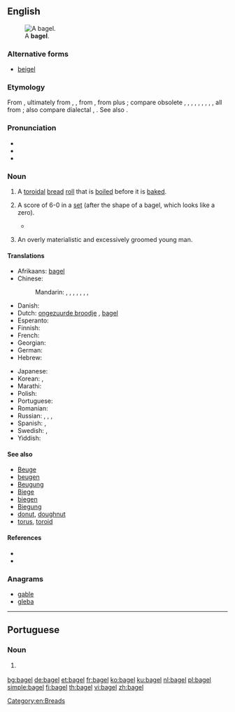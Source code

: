 {{also|Bagel}}
==English==
[[File:Bagel.jpg|thumb|right|A '''bagel'''.]]

===Alternative forms===
* [[beigel]] {{qualifier|UK}}

===Etymology===
From {{etyl|yi|en}} {{term|בייגל|tr=beygl|lang=yi}}, ultimately from {{etyl|goh|en}} {{term|bouc|lang=goh}}, {{term|boug-||ring, bracelet|lang=gmh}}, from {{etyl|goh|en}} {{term|boug||ring|lang=goh}}, from {{etyl|gem-pro|en}} {{m|gem-pro|*baug-||ring}} plus {{etyl|gem-pro|en}} {{m|gem-pro|*-il||noun suffix}}; compare obsolete {{etyl|en|-}} {{term|bee||metal ring, bracelet|lang=en}}, {{etyl|enm|-}} {{term|bege|lang=enm}}, {{term|beh|lang=enm}}, {{etyl|ang|-}} {{m|ang|bēag}}, {{m|ang|bēah}}, {{etyl|ofs|-}} {{term|bāg|lang=ofs}}, {{etyl|osx|-}} {{m|osx|bōg}}, {{etyl|gml|-}} {{m|gml|bōg}}, {{etyl|non|-}} {{term|baugr|lang=non}}, all from {{etyl|gem-pro|en}} {{m|gem-pro|*baugaz||ring}}; also compare dialectal {{etyl|AG.|-}} {{term|Beugel|lang=de}}, {{term|Beigel|lang=de}}. See also {{l|en|beag}}.

===Pronunciation===
* {{IPA|/ˈbeɪɡəl/|[ˈbeɪɡɫ̩]|lang=en}}
* {{rhymes|eɪɡəl|lang=en}}
* {{rhymes|æɡəl|lang=en}}

===Noun===
{{en-noun}}

# A [[toroidal]] [[bread]] [[roll]] that is [[boil]]ed before it is [[bake]]d.
# {{context|tennis|slang|lang=en}} A score of 6-0 in a [[set]] (after the shape of a bagel, which looks like a zero).
#* {{quote-news|year=2011
|date=January 30
|author=Piers Newbery
|title=Australian Open: Djokovic too good for Murray in final
|work=BBC
|url=http://news.bbc.co.uk/sport2/hi/tennis/9380511.stm
|page=
|passage=The Scot, who had been close to a two-set deficit in his semi-final against David Ferrer, avoided the dreaded bagel by seeing off a set point at 5-0 down before finally breaking the Djokovic serve to love as he began to go for his shots with the set seemingly gone.
}}
# {{context|slang|among South African Jews|lang=en}} An overly materialistic and excessively groomed young man.

====Translations====
{{trans-top|toroidal bread roll}}
* Afrikaans: [[#Afrikaans|bagel]]
* Chinese:
*: Mandarin: {{t|cmn|貝果|sc=Hani}}, {{t|cmn|贝果|tr=bèiguǒ|sc=Hani}}, {{t|cmn|培果|tr=péiguǒ|sc=Hani}}, {{t|cmn|焙果|tr=bèiguǒ|sc=Hani}}, {{t|cmn|百吉圈|tr=bǎijí quān|sc=Hani}}, {{t|cmn|百吉|tr=bǎijí|sc=Hani}}, {{t|cmn|麵包圈|sc=Hani}}, {{t+|cmn|面包圈|tr=miànbāoquān|sc=Hani}}
* Danish: {{t|da|bagel}}
* Dutch: [[ongezuurde broodje]] {{g|n}}<!-- wikify if idiomatic -->, [[#Dutch|bagel]]
* Esperanto: {{t|eo|kringo}}
* Finnish: {{t|fi|vesirinkeli}}
* French: {{t+|fr|bagel}}
* Georgian: {{t|ka|ბლითი|sc=Geor}}
* German: {{t+|de|Bagel|m}}
* Hebrew: {{t|he|בייגל|m|tr=béigel|sc=Hebr}}
{{trans-mid}}
* Japanese: {{t|ja|ベーグル|tr=bēguru|sc=Jpan}}
* Korean: {{t|ko|베이글|sc=Kore}}, {{t|ko|배글 빵|sc=Kore}}
* Marathi: {{t|mr|बेगल|m|tr=begala|sc=Deva}}
* Polish: {{t+|pl|bajgiel}}
* Portuguese: {{t|pt|bagel|m}}
* Romanian: {{t+|ro|covrig}}
* Russian: {{t+|ru|бублик|m|tr=búblik|sc=Cyrl}}, {{t+|ru|баранка|f|tr=baránka|sc=Cyrl}}, {{t+|ru|сушка|f|tr=súška|sc=Cyrl}}, {{qualifier|foreign style}} {{t+|ru|бейгл|m|tr=bɛjgl|sc=Cyrl}}
* Spanish: {{t|es|panecillo|m}}, {{t|es|bagel}}
* Swedish: {{t|sv|bagel|c}}, {{t|sv|beigel|c}}
* Yiddish: {{t|yi|בײגל|m|tr=beygl|sc=Hebr}}
{{trans-bottom}}

====See also====
* [[Beuge]]
* [[beugen]]
* [[Beugung]]
* [[Biege]]
* [[biegen]]
* [[Biegung]]
* [[donut]], [[doughnut]]
* [[torus]], [[toroid]]

====References====
* {{R:Online Etymology Dictionary}}
* {{pedialite}}

===Anagrams===
* [[gable#English|gable]]
* [[gleba#English|gleba]]

[[Category:en:Breads]]

----

==Portuguese==

===Noun===
{{pt-noun|m|s}}

# {{l/en|bagel}} {{gloss|toroidal bread roll}}

[[bg:bagel]]
[[de:bagel]]
[[et:bagel]]
[[fr:bagel]]
[[ko:bagel]]
[[ku:bagel]]
[[nl:bagel]]
[[pl:bagel]]
[[simple:bagel]]
[[fi:bagel]]
[[th:bagel]]
[[vi:bagel]]
[[zh:bagel]]